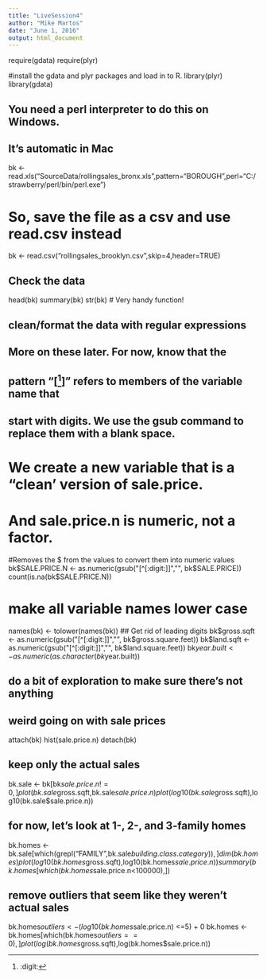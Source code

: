 ```yaml
---
title: "LiveSession4"
author: "Mike Martos"
date: "June 1, 2016"
output: html_document
---
```


require(gdata)
require(plyr)

#install the gdata and plyr packages and load in to R.
library(plyr)
library(gdata)

## You need a perl interpreter to do this on Windows.
## It's automatic in Mac
bk <- read.xls("SourceData/rollingsales_bronx.xls",pattern="BOROUGH",perl="C:/strawberry/perl/bin/perl.exe")

# So, save the file as a csv and use read.csv instead
bk <- read.csv("rollingsales_brooklyn.csv",skip=4,header=TRUE)

## Check the data
head(bk)
summary(bk)
str(bk) # Very handy function!

## clean/format the data with regular expressions
## More on these later. For now, know that the
## pattern "[^[:digit:]]" refers to members of the variable name that
## start with digits. We use the gsub command to replace them with a blank space.
# We create a new variable that is a "clean' version of sale.price.
# And sale.price.n is numeric, not a factor.

#Removes the $ from the values to convert them into numeric values
bk$SALE.PRICE.N <- as.numeric(gsub("[^[:digit:]]","", bk$SALE.PRICE))
count(is.na(bk$SALE.PRICE.N))

# make all variable names lower case
names(bk) <- tolower(names(bk)) 
## Get rid of leading digits
bk$gross.sqft <- as.numeric(gsub("[^[:digit:]]","", bk$gross.square.feet))
bk$land.sqft <- as.numeric(gsub("[^[:digit:]]","", bk$land.square.feet))
bk$year.built <- as.numeric(as.character(bk$year.built))


## do a bit of exploration to make sure there's not anything
## weird going on with sale prices
attach(bk)
hist(sale.price.n) 
detach(bk)

## keep only the actual sales

bk.sale <- bk[bk$sale.price.n!=0,]
plot(bk.sale$gross.sqft,bk.sale$sale.price.n)
plot(log10(bk.sale$gross.sqft),log10(bk.sale$sale.price.n))

## for now, let's look at 1-, 2-, and 3-family homes
bk.homes <- bk.sale[which(grepl("FAMILY",bk.sale$building.class.category)),]
dim(bk.homes)
plot(log10(bk.homes$gross.sqft),log10(bk.homes$sale.price.n))
summary(bk.homes[which(bk.homes$sale.price.n<100000),])

## remove outliers that seem like they weren't actual sales
bk.homes$outliers <- (log10(bk.homes$sale.price.n) <=5) + 0
bk.homes <- bk.homes[which(bk.homes$outliers==0),]
plot(log(bk.homes$gross.sqft),log(bk.homes$sale.price.n))











